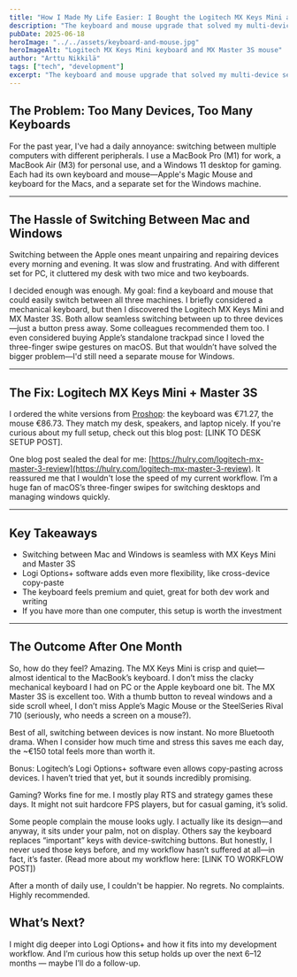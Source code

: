 ```yaml
---
title: "How I Made My Life Easier: I Bought the Logitech MX Keys Mini and Master 3S"
description: "The keyboard and mouse upgrade that solved my multi-device setup — Logitech MX Keys Mini and Master 3S in daily use."
pubDate: 2025-06-18
heroImage: "../../assets/keyboard-and-mouse.jpg"
heroImageAlt: "Logitech MX Keys Mini keyboard and MX Master 3S mouse"
author: "Arttu Nikkilä"
tags: ["tech", "development"]
excerpt: "The keyboard and mouse upgrade that solved my multi-device setup — Logitech MX Keys Mini and Master 3S in daily use. No more chaos, no more pain."
---
```


## The Problem: Too Many Devices, Too Many Keyboards

For the past year, I've had a daily annoyance: switching between multiple computers with different peripherals. I use a MacBook Pro (M1) for work, a MacBook Air (M3) for personal use, and a Windows 11 desktop for gaming. Each had its own keyboard and mouse—Apple's Magic Mouse and keyboard for the Macs, and a separate set for the Windows machine.

---

## The Hassle of Switching Between Mac and Windows

Switching between the Apple ones meant unpairing and repairing devices every morning and evening. It was slow and frustrating. And with different set for PC, it cluttered my desk with two mice and two keyboards.

I decided enough was enough. My goal: find a keyboard and mouse that could easily switch between all three machines. I briefly considered a mechanical keyboard, but then I discovered the Logitech MX Keys Mini and MX Master 3S. Both allow seamless switching between up to three devices—just a button press away. Some colleagues recommended them too. I even considered buying Apple’s standalone trackpad since I loved the three-finger swipe gestures on macOS. But that wouldn’t have solved the bigger problem—I'd still need a separate mouse for Windows.

---

## The Fix: Logitech MX Keys Mini + Master 3S

I ordered the white versions from [Proshop](https://proshop.fi): the keyboard was €71.27, the mouse €86.73. They match my desk, speakers, and laptop nicely. If you're curious about my full setup, check out this blog post: [LINK TO DESK SETUP POST].

One blog post sealed the deal for me: [https://hulry.com/logitech-mx-master-3-review](https://hulry.com/logitech-mx-master-3-review). It reassured me that I wouldn't lose the speed of my current workflow. I’m a huge fan of macOS’s three-finger swipes for switching desktops and managing windows quickly.

---

## Key Takeaways

- Switching between Mac and Windows is seamless with MX Keys Mini and Master 3S
- Logi Options+ software adds even more flexibility, like cross-device copy-paste
- The keyboard feels premium and quiet, great for both dev work and writing
- If you have more than one computer, this setup is worth the investment

---

## The Outcome After One Month

So, how do they feel? Amazing. The MX Keys Mini is crisp and quiet—almost identical to the MacBook’s keyboard. I don’t miss the clacky mechanical keyboard I had on PC or the Apple keyboard one bit. The MX Master 3S is excellent too. With a thumb button to reveal windows and a side scroll wheel, I don’t miss Apple’s Magic Mouse or the SteelSeries Rival 710 (seriously, who needs a screen on a mouse?).

Best of all, switching between devices is now instant. No more Bluetooth drama. When I consider how much time and stress this saves me each day, the ~€150 total feels more than worth it.

Bonus: Logitech’s Logi Options+ software even allows copy-pasting across devices. I haven’t tried that yet, but it sounds incredibly promising.

Gaming? Works fine for me. I mostly play RTS and strategy games these days. It might not suit hardcore FPS players, but for casual gaming, it’s solid.

Some people complain the mouse looks ugly. I actually like its design—and anyway, it sits under your palm, not on display. Others say the keyboard replaces “important” keys with device-switching buttons. But honestly, I never used those keys before, and my workflow hasn’t suffered at all—in fact, it’s faster. (Read more about my workflow here: [LINK TO WORKFLOW POST])

After a month of daily use, I couldn't be happier. No regrets. No complaints. Highly recommended.

## What’s Next?

I might dig deeper into Logi Options+ and how it fits into my development workflow. And I’m curious how this setup holds up over the next 6–12 months — maybe I’ll do a follow-up.
